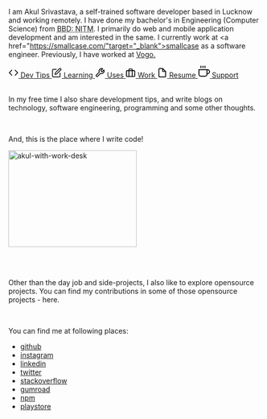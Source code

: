 <style jsx="true">{`
  .intro img {
    width: 124px;
    height: 164px;
    float: left;
    margin-right: 12px;
  }
  ul {
    display: flex;
    flex-flow: row wrap;
    align-items: center;
    justify-content: center;
    list-style: none;
    column-gap: 0.6rem;
  }
  .wrapper {
    display: grid;
    grid-template-columns: repeat(3, 1fr);
    gap: 0.4rem 0.4rem;
    margin-top: 1rem;
  }
  .box {
    background: #eeeeee;
    display: flex;
    flex-direction: row;
    align-items: center;
    padding: 0.5rem 0.6rem;
    border-radius: 0.2rem;
    font-size: 0.9rem;
    text-decoration: none;
    color: black;
    font-weight: 500;
  }
  .box span {
    margin-left: 0.5rem;
  }
  .akul-desk-img {
    max-width: 16rem;
    margin-left: 50%;
    margin-top: 1rem;
    transform: translateX(-50%);
  }
`}</style>

I am Akul Srivastava, a self-trained software developer based in Lucknow and working remotely. I have done my bachelor's in Engineering (Computer Science) from <abbr title="Babu Banarasi Das: National Institute of Technology and Management, Lucknow">BBD: NITM</abbr>. I primarily do web and mobile application development and am interested in the same. I currently work at <a href="https://smallcase.com/"target="_blank">smallcase</a> as a software engineer. Previously, I have worked at <a href="https://vogo.in/" target="_blank">Vogo.</a>

<div class="wrapper">

<Link href="/dev-tips" passHref>
  <a class="box" href="/dev-tips">
    <svg
      xmlns="http://www.w3.org/2000/svg"
      width="20"
      height="20"
      viewBox="0 0 24 24"
      fill="none"
      stroke="#000000"
      stroke-width="2"
      stroke-linecap="round"
      stroke-linejoin="round"
      class="feather feather-code"
    >
      <polyline points="16 18 22 12 16 6"></polyline>
      <polyline points="8 6 2 12 8 18"></polyline>
    </svg>
    <span>Dev Tips</span>
  </a>
</Link>

<Link href="/learning" passHref>
  <a class="box" href="/learning">
    <svg
      xmlns="http://www.w3.org/2000/svg"
      width="20"
      height="20"
      viewBox="0 0 24 24"
      fill="none"
      stroke="currentColor"
      stroke-width="2"
      stroke-linecap="round"
      stroke-linejoin="round"
      class="feather feather-edit"
    >
      <path d="M11 4H4a2 2 0 0 0-2 2v14a2 2 0 0 0 2 2h14a2 2 0 0 0 2-2v-7"></path>
      <path d="M18.5 2.5a2.121 2.121 0 0 1 3 3L12 15l-4 1 1-4 9.5-9.5z"></path>
    </svg>
    <span>Learning</span>
  </a>
</Link>

<Link href="/uses" passHref>
  <a class="box" href="/uses">
    <svg
      xmlns="http://www.w3.org/2000/svg"
      width="20"
      height="20"
      viewBox="0 0 24 24"
      fill="none"
      stroke="#000000"
      stroke-width="2"
      stroke-linecap="round"
      stroke-linejoin="round"
      class="feather feather-tool"
    >
      <path d="M14.7 6.3a1 1 0 0 0 0 1.4l1.6 1.6a1 1 0 0 0 1.4 0l3.77-3.77a6 6 0 0 1-7.94 7.94l-6.91 6.91a2.12 2.12 0 0 1-3-3l6.91-6.91a6 6 0 0 1 7.94-7.94l-3.76 3.76z"></path>
    </svg>
    <span>Uses</span>
  </a>
</Link>

<Link href="/work" passHref>
  <a class="box" href="/work">
    <svg
      xmlns="http://www.w3.org/2000/svg"
      width="20"
      height="20"
      viewBox="0 0 24 24"
      fill="none"
      stroke="#000000"
      stroke-width="2"
      stroke-linecap="round"
      stroke-linejoin="round"
      class="feather feather-briefcase"
    >
      <rect x="2" y="7" width="20" height="14" rx="2" ry="2"></rect>
      <path d="M16 21V5a2 2 0 0 0-2-2h-4a2 2 0 0 0-2 2v16"></path>
    </svg>
    <span>Work</span>
  </a>
</Link>

<a class="box" href="resume.pdf" target="_blank">
  <svg
    xmlns="http://www.w3.org/2000/svg"
    width="20"
    height="20"
    viewBox="0 0 24 24"
    fill="none"
    stroke="#000000"
    stroke-width="2"
    stroke-linecap="round"
    stroke-linejoin="round"
    class="feather feather-file"
  >
    <path d="M13 2H6a2 2 0 0 0-2 2v16a2 2 0 0 0 2 2h12a2 2 0 0 0 2-2V9z"></path>
    <polyline points="13 2 13 9 20 9"></polyline>
  </svg>
  <span>Resume</span>
</a>

<a class="box" href="https://www.buymeacoffee.com/akulsr0" target="_blank">
  <svg
    xmlns="http://www.w3.org/2000/svg"
    width="24"
    height="24"
    viewBox="0 0 24 24"
    fill="none"
    stroke="currentColor"
    stroke-width="2"
    stroke-linecap="round"
    stroke-linejoin="round"
    class="feather feather-coffee"
  >
    <path d="M18 8h1a4 4 0 0 1 0 8h-1"></path>
    <path d="M2 8h16v9a4 4 0 0 1-4 4H6a4 4 0 0 1-4-4V8z"></path>
    <line x1="6" y1="1" x2="6" y2="4"></line>
    <line x1="10" y1="1" x2="10" y2="4"></line>
    <line x1="14" y1="1" x2="14" y2="4"></line>
  </svg>
  <span>Support</span>
</a>

</div>

<br />

In my free time I also share <Link href="/dev-tips">development tips</Link>, and
write <Link href="/blogs">blogs</Link> on technology, software engineering,
programming and some other thoughts.

<br />

And, this is the place where I write code!

<img
  width="255"
  height="192"
  class="akul-desk-img"
  src="/images/workplace-desk.jpg"
  alt="akul-with-work-desk"
  title="akul's workplace"
/>

<br />
<br />

Other than the day job and side-projects, I also like to explore opensource projects. You can find my contributions in some of those <Link href='/opensource' >opensource projects - here</Link>.

<br />

You can find me at following places:

<ul>
  <li>
    <a href="/github">github</a>
  </li>
  <li>
    <a href="/instagram">instagram</a>
  </li>
  <li>
    <a href="/linkedin">linkedin</a>
  </li>
  <li>
    <a href="/twitter">twitter</a>
  </li>
  <li>
    <a href="/stackoverflow">stackoverflow</a>
  </li>
  <li>
    <a href="https://akulsr0.gumroad.com/" target="_blank">
      gumroad
    </a>
  </li>
  <li>
    <a href="https://www.npmjs.com/~akulsr0" target="_blank">
      npm
    </a>
  </li>
  <li>
    <a
      href="https://play.google.com/store/apps/developer?id=Akul+Srivastava"
      target="_blank"
    >
      playstore
    </a>
  </li>
</ul>
